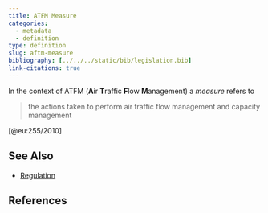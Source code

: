 ```yaml
---
title: ATFM Measure
categories:
  - metadata
  - definition
type: definition
slug: aftm-measure
bibliography: [../../../static/bib/legislation.bib]
link-citations: true
---
```


In the context of ATFM (**A**ir **T**raffic **F**low **M**anagement) a *measure* refers to

> the actions taken to perform air traffic flow management and capacity management

[@eu:255/2010]


## See Also

* [Regulation](/references/definition/regulation/)


## References

